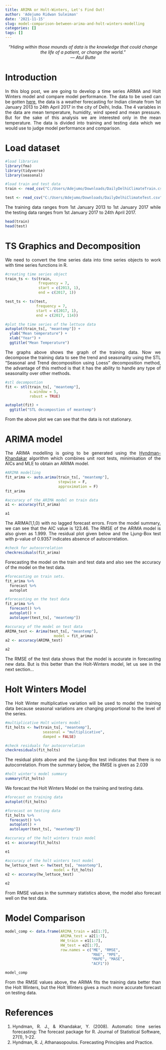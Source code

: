 ```yaml
---
title: ARIMA or Holt-Winters, Let's Find Out!
author: 'Adejumo Ridwan Suleiman'
date: '2021-11-15'
slug: model-comparison-between-arima-and-holt-winters-modelling
categories: []
tags: []
---
```


<center>
*“Hiding within those mounds of data is the knowledge that could change the life of a patient, or change the world.”*    
*— Atul Butte*    
</center>

<style> body {text-align: justify} </style>

# Introduction
In this blog post, we are going to develop a time series ARIMA and Holt Winters model and compare model performance. The data to be used can be gotten [here](https://www.kaggle.com/sumanthvrao/daily-climate-time-series-data), the data is a weather forecasting for Indian climate from 1st January 2013 to 24th April 2017 in the city of Delhi, India. The 4 variables in the data are mean temperature, humidity, wind speed and mean pressure. But for the sake of this analysis we are interested only in the mean temperature. The data is divided into training and testing data which we would use to judge model performance and comparison.


# Load dataset
```r

#load libraries 
library(fma)
library(tidyverse)
library(seasonal)

#load train and test data
train <- read_csv("C:/Users/Adejumo/Downloads/DailyDelhiClimateTrain.csv")

test <- read_csv("C:/Users/Adejumo/Downloads/DailyDelhiClimateTest.csv")

```
The training data ranges from 1st January 2013 to 1st January 2017 while the testing data ranges from 1st January 2017 to 24th April 2017.
```r
head(train)
head(test)
```
# TS Graphics and Decomposition

We need to convert the time series data into time series objects to work with time series functions in R.
```r
#creating time series object
train_ts <- ts(train, 
               frequency = 7,
               start = c(2013, 1),
               end = c(2017, 1))

test_ts <- ts(test,
              frequency = 7,
              start = c(2017, 1),
              end = c(2017, 114))

#plot the time series of the lettuce data
autoplot(train_ts[, "meantemp"]) + 
  ylab("Mean temperature") +
  xlab("Year") +
  ggtitle("Mean Temperature")

```
The graphs above shows the graph of the training data. Now we decompose the training data to see the trend and seasonality using the STL "Seasonal and Trend decomposition using Loess" decomposition method, the advantage of this method is that it has the ability to handle any type of seasonality over other methods.
```r
#stl decompostion
fit <- stl(train_ts[, "meantemp"], 
           s.window = 5,
           robust = TRUE)

autoplot(fit) +
  ggtitle("STL decompostion of meantemp")
```
From the above plot we can see that the data is not stationary. 

# ARIMA model
The ARIMA modelling is going to be generated using the [Hyndman-Khandakar](https://www.researchgate.net/publication/222105759_Automatic_Time_Series_Forecasting_The_forecast_Package_for_R) algorithm which combines unit root tests, minimisation of the AICs and MLE to obtain an ARIMA model.
```r
#ARIMA modelling
fit_arima <- auto.arima(train_ts[, "meantemp"],
                        stepwise = F,
                        approximation = F)
fit_arima

#accuracy of the ARIMA model on train data
a1 <- accuracy(fit_arima)

a1

```
The ARIMA(1,1,0) with no lagged forecast errors. From the model summary, we can see that the AIC value is 123.46. The RMSE of the ARIMA model is also given as 1.999. The residual plot given below and the Ljung-Box test with p-value of 0.9357 indicates absence of autocorrelation.
```r
#check for autocorrelation
checkresiduals(fit_arima)
```
Forecasting the model on the train and test data and also see the accuracy of the model on the test data.
```r
#forecasting on train sets.
fit_arima %>% 
  forecast %>% 
  autoplot 

#forecasting on the test data
fit_arima %>%
  forecast() %>%
  autoplot() + 
  autolayer(test_ts[, "meantemp"])

#accuracy of the model on test data
ARIMA_test <- Arima(test_ts[, "meantemp"],
                      model = fit_arima)
a2 <- accuracy(ARIMA_test)

a2

```
The RMSE of the test data shows that the model is accurate in forecasting new data. But is this better than the Holt-Winters model, let us see in the next section...

# Holt Winters Model
The Holt Winter multiplicative variation will be used to model the training data because seasonal variations are changing proportional to the level of the series.
```r
#multiplicative Holt winters model
fit_holts <- hw(train_ts[, "meantemp"], 
                 seasonal = "multiplicative",
                 damped = FALSE)

#check residuals for autocorrelation
checkresiduals(fit_holts)
```
The residual plots above and the Ljung-Box test indicates that there is no autocorrelation. From the summary below, the RMSE is given as 2.039
```r
#holt winter's model summary
summary(fit_holts)
```
We forecast the Holt Winters Model on the training and testing data.
```r
#forecast on training data
autoplot(fit_holts)

#forecast on testing data
fit_holts %>%
  forecast() %>%
  autoplot() + 
  autolayer(test_ts[, "meantemp"])

#accuracy of the holt winters train model
e1 <- accuracy(fit_holts)

e1

#accuracy of the holt winters test model
hw_lettuce_test <- hw(test_ts[, "meantemp"],
                      model = fit_holts)
e2 <- accuracy(hw_lettuce_test)

e2
```
From RMSE values in the summary statistics above, the model also forecast well on the test data.

# Model Comparison
```r
model_comp <- data.frame(ARIMA_train = a1[1:7],
                         ARIMA_test = a2[1:7],
                         HW_train = e1[1:7],
                         HW_test = e2[1:7],
                         row.names = c("ME", "RMSE",
                                       "MAE", "MPE",
                                       "MAPE", "MASE",
                                       "ACF1"))

model_comp
```
From the RMSE values above, the ARIMA fits the training data better than the Holt Winters, but the Holt Winters gives a much more accurate forecast on testing data. 

# References  
1. Hyndman, R. J., & Khandakar, Y. (2008). Automatic time series forecasting: The forecast package for R. Journal of Statistical Software, 27(1), 1–22.
2. Hyndman, R. J, Athanasopoulos. Forecasting Principles and Practice.



